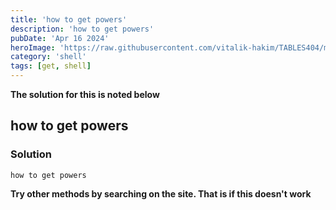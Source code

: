 ```yaml
---
title: 'how to get powers'
description: 'how to get powers'
pubDate: 'Apr 16 2024'
heroImage: 'https://raw.githubusercontent.com/vitalik-hakim/TABLES404/main/error_b/SHELL.jpg'
category: 'shell'
tags: [get, shell]
---
```


**The solution for this is noted below**

## how to get powers

### Solution

```shell
how to get powers
```

**Try other methods by searching on the site. That is if this doesn't work**
